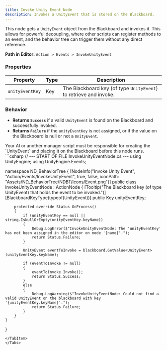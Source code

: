 ```yaml
---
title: Invoke Unity Event Node
description: Invokes a UnityEvent that is stored on the Blackboard.
---
```


This node gets a `UnityEvent` object from the Blackboard and invokes it. This allows for powerful decoupling, where other scripts can register methods to an event, and the behavior tree can trigger them without any direct reference.

**Path in Editor:** `Action > Events > InvokeUnityEvent`

### Properties

| Property         | Type | Description                                                        |
| ---------------- | ---- | ------------------------------------------------------------------ |
| `unityEventKey`  | Key  | The Blackboard key (of type `UnityEvent`) to retrieve and invoke.  |

### Behavior

-   **Returns `Success`** if a valid `UnityEvent` is found on the Blackboard and successfully invoked.
-   **Returns `Failure`** if the `unityEventKey` is not assigned, or if the value on the Blackboard is null or not a `UnityEvent`.

<Aside type="note">
Your AI or another manager script must be responsible for creating the `UnityEvent` and placing it on the Blackboard before this node runs.
</Aside>

<Tabs>
<TabItem label="C# Code">
```csharp
// --- START OF FILE InvokeUnityEventNode.cs ---
using UnityEngine;
using UnityEngine.Events;

namespace ND_BehaviorTree
{
    [NodeInfo("Invoke Unity Event", "Action/Events/InvokeUnityEvent", true, false, iconPath: "Assets/ND_BehaviorTree/NDBT/Icons/Event.png")]
    public class InvokeUnityEventNode : ActionNode
    {
        [Tooltip("The Blackboard key (of type UnityEvent) that holds the event to be invoked.")]
        [BlackboardKeyType(typeof(UnityEvent))]
        public Key unityEventKey;

        protected override Status OnProcess()
        {
            if (unityEventKey == null || string.IsNullOrEmpty(unityEventKey.keyName))
            {
                Debug.LogError($"InvokeUnityEventNode: The 'unityEventKey' has not been assigned in the editor on node '{name}'.");
                return Status.Failure;
            }

            UnityEvent eventToInvoke = blackboard.GetValue<UnityEvent>(unityEventKey.keyName);

            if (eventToInvoke != null)
            {
                eventToInvoke.Invoke();
                return Status.Success;
            }
            else
            {
                Debug.LogWarning($"InvokeUnityEventNode: Could not find a valid UnityEvent on the blackboard with key '{unityEventKey.keyName}'.");
                return Status.Failure;
            }
        }
    }
}
```
</TabItem>
</Tabs>
